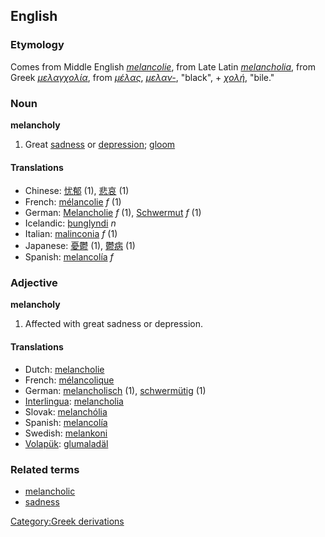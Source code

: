 ==English==
=== Etymology ===
Comes from Middle English ''[[melancolie]]'', from Late Latin ''[[melancholia]]'', from Greek ''[[μελαγχολία]]'', from ''[[μέλας]]'', ''[[μελαν-]]'', "black", + ''[[χολή]]'', "bile."

=== Noun ===
'''melancholy'''
#Great [[sadness]] or [[depression]]; [[gloom]]

==== Translations ====
*Chinese: [[忧郁]] (1), [[悲哀]] (1)
*French: [[mélancolie]] ''f'' (1)
*German: [[Melancholie]] ''f'' (1), [[Schwermut]] ''f'' (1)
*Icelandic: [[þunglyndi]] ''n''
*Italian: [[malinconia]] ''f'' (1)
*Japanese: [[憂鬱]] (1), [[鬱病]] (1)
*Spanish: [[melancolía]] ''f''

=== Adjective ===
'''melancholy'''
#Affected with great sadness or depression.

==== Translations ====
*Dutch: [[melancholie]]
*French: [[mélancolique]]
*German: [[melancholisch]] (1), [[schwermütig]] (1)
*[[Interlingua]]: [[melancholia]]
*Slovak: [[melanchólia]]
*Spanish: [[melancolía]]
*Swedish: [[melankoni]]
*[[Volapük]]: [[glumaladäl]]

===Related terms===
*[[melancholic]]
*[[sadness]]

[[Category:Greek derivations]]